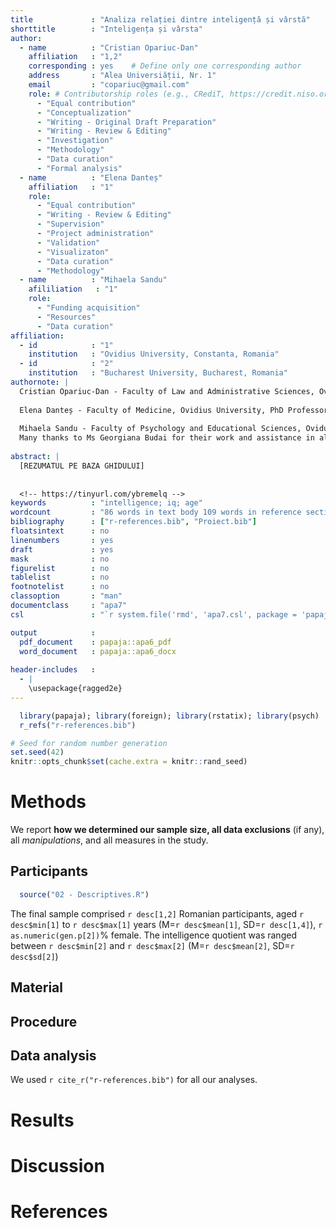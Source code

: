 ```yaml
---
title             : "Analiza relației dintre inteligență și vârstă"
shorttitle        : "Inteligența și vârsta"
author: 
  - name          : "Cristian Opariuc-Dan"
    affiliation   : "1,2"
    corresponding : yes    # Define only one corresponding author
    address       : "Alea Universiății, Nr. 1"
    email         : "copariuc@gmail.com"
    role: # Contributorship roles (e.g., CRediT, https://credit.niso.org/)
      - "Equal contribution"
      - "Conceptualization"
      - "Writing - Original Draft Preparation"
      - "Writing - Review & Editing"
      - "Investigation"
      - "Methodology"
      - "Data curation"
      - "Formal analysis"
  - name          : "Elena Danteș"
    affiliation   : "1"
    role:
      - "Equal contribution"
      - "Writing - Review & Editing"
      - "Supervision"
      - "Project administration"
      - "Validation"
      - "Visualizaton"
      - "Data curation"
      - "Methodology"
  - name          : "Mihaela Sandu"
    afililiation   : "1"
    role:
      - "Funding acquisition"
      - "Resources"
      - "Data curation"
affiliation:
  - id            : "1"
    institution   : "Ovidius University, Constanta, Romania"
  - id            : "2"
    institution   : "Bucharest University, Bucharest, Romania"
authornote: |
  Cristian Opariuc-Dan - Faculty of Law and Administrative Sciences, Ovidius University, Constanța, Associated Professor; PhD School, Psychology and Educational Sciences, University of Bucharest, Associated Professor; PhD School, Psychology and Educational Sciences, "Al. I. Cuza" University, Iasi, Associated Professor.
  
  Elena Danteș - Faculty of Medicine, Ovidius University, PhD Professor habil.; PhD School of Medicine, Ovidius University, Constanța, PhD Professor habil.
  
  Mihaela Sandu - Faculty of Psychology and Educational Sciences, Ovidus University, Constanța, Assistant Professor
  Many thanks to Ms Georgiana Budai for their work and assistance in all research's stages, includind data collection, data quality aassurance, data screening, purification and proofreading.
  
abstract: |
  [REZUMATUL PE BAZA GHIDULUI]
  
  
  <!-- https://tinyurl.com/ybremelq -->
keywords          : "intelligence; iq; age"
wordcount         : "86 words in text body 109 words in reference section"
bibliography      : ["r-references.bib", "Proiect.bib"]
floatsintext      : no
linenumbers       : yes
draft             : yes
mask              : no
figurelist        : no
tablelist         : no
footnotelist      : no
classoption       : "man"
documentclass     : "apa7"
csl               : "`r system.file('rmd', 'apa7.csl', package = 'papaja')`"

output            :
  pdf_document    : papaja::apa6_pdf
  word_document   : papaja::apa6_docx
  
header-includes   :
  - |
    \usepackage{ragged2e}
---
```


```r
  library(papaja); library(foreign); library(rstatix); library(psych)
  r_refs("r-references.bib")
```

```r
# Seed for random number generation
set.seed(42)
knitr::opts_chunk$set(cache.extra = knitr::rand_seed)
```

# Methods
\justify
We report **how we determined our sample size, all data exclusions** (if any), all *manipulations*, and all measures in the study. <!-- 21-word solution (Simmons, Nelson & Simonsohn, 2012; retrieved from http://ssrn.com/abstract=2160588) -->

## Participants
```r
  source("02 - Descriptives.R")
```

The final sample comprised `r desc[1,2]` Romanian participants, aged `r desc$min[1]` to `r desc$max[1]` years (M=`r desc$mean[1]`, SD=`r desc[1,4]`), `r as.numeric(gen.p[2])`% female. The intelligence quotient was ranged between `r desc$min[2]` and `r desc$max[2]` (M=`r desc$mean[2]`, SD=`r desc$sd[2]`)



## Material

## Procedure

## Data analysis
We used `r cite_r("r-references.bib")` for all our analyses.


# Results

# Discussion


\newpage

# References

::: {#refs custom-style="Bibliography"}
:::
